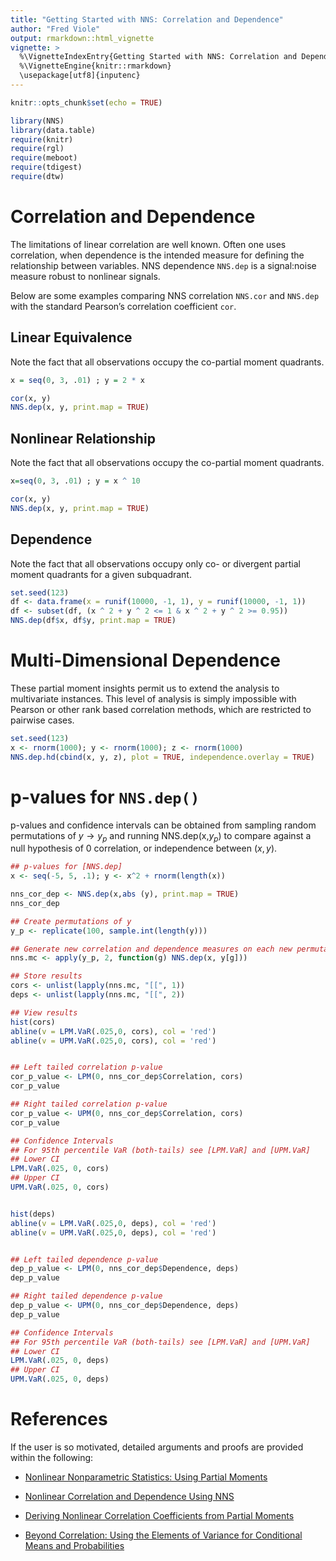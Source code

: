 ---
title: "Getting Started with NNS: Correlation and Dependence"
author: "Fred Viole"
output: rmarkdown::html_vignette
vignette: >
  %\VignetteIndexEntry{Getting Started with NNS: Correlation and Dependence}
  %\VignetteEngine{knitr::rmarkdown}
  \usepackage[utf8]{inputenc}
---

```{r setup, include=FALSE}
knitr::opts_chunk$set(echo = TRUE)
```

```{r setup2,message=FALSE,warning = FALSE}
library(NNS)
library(data.table)
require(knitr)
require(rgl)
require(meboot)
require(tdigest)
require(dtw)
```

# Correlation and Dependence
The limitations of linear correlation are well known.  Often one uses correlation, when dependence is the intended measure for defining the relationship between variables.  NNS dependence `NNS.dep` is a signal:noise measure robust to nonlinear signals.

Below are some examples comparing NNS correlation `NNS.cor` and `NNS.dep` with the standard Pearson's correlation coefficient `cor`.

## Linear Equivalence
Note the fact that all observations occupy the co-partial moment quadrants.
```{r linear,fig.width=5,fig.height=3,fig.align = "center"}
x = seq(0, 3, .01) ; y = 2 * x

cor(x, y)
NNS.dep(x, y, print.map = TRUE)
```

## Nonlinear Relationship
Note the fact that all observations occupy the co-partial moment quadrants.
```{r nonlinear,fig.width=5,fig.height=3,fig.align = "center"}
x=seq(0, 3, .01) ; y = x ^ 10

cor(x, y)
NNS.dep(x, y, print.map = TRUE)
```

## Dependence
Note the fact that all observations occupy only co- or divergent partial moment quadrants for a given subquadrant.
```{r dependence,fig.width=5,fig.height=3,fig.align = "center"}
set.seed(123)
df <- data.frame(x = runif(10000, -1, 1), y = runif(10000, -1, 1))
df <- subset(df, (x ^ 2 + y ^ 2 <= 1 & x ^ 2 + y ^ 2 >= 0.95))
NNS.dep(df$x, df$y, print.map = TRUE)
```


# Multi-Dimensional Dependence
These partial moment insights permit us to extend the analysis to multivariate
instances. This level of analysis is simply impossible with Pearson or other rank
based correlation methods, which are restricted to pairwise cases.

```{r multi}
set.seed(123)
x <- rnorm(1000); y <- rnorm(1000); z <- rnorm(1000)
NNS.dep.hd(cbind(x, y, z), plot = TRUE, independence.overlay = TRUE)
```

# p-values for `NNS.dep()`
p-values and confidence intervals can be obtained from sampling random permutations of $y \rightarrow y_p$ and running NNS.dep(x,$y_p$) to compare against a null hypothesis of 0 correlation, or independence between $(x, y)$.

```{r permutations}
## p-values for [NNS.dep]
x <- seq(-5, 5, .1); y <- x^2 + rnorm(length(x))

nns_cor_dep <- NNS.dep(x,abs (y), print.map = TRUE)
nns_cor_dep

## Create permutations of y
y_p <- replicate(100, sample.int(length(y)))

## Generate new correlation and dependence measures on each new permutation of y
nns.mc <- apply(y_p, 2, function(g) NNS.dep(x, y[g]))

## Store results
cors <- unlist(lapply(nns.mc, "[[", 1))
deps <- unlist(lapply(nns.mc, "[[", 2))

## View results
hist(cors)
abline(v = LPM.VaR(.025,0, cors), col = 'red')
abline(v = UPM.VaR(.025,0, cors), col = 'red')


## Left tailed correlation p-value
cor_p_value <- LPM(0, nns_cor_dep$Correlation, cors)
cor_p_value

## Right tailed correlation p-value
cor_p_value <- UPM(0, nns_cor_dep$Correlation, cors)
cor_p_value

## Confidence Intervals
## For 95th percentile VaR (both-tails) see [LPM.VaR] and [UPM.VaR]
## Lower CI
LPM.VaR(.025, 0, cors)
## Upper CI
UPM.VaR(.025, 0, cors)


hist(deps)
abline(v = LPM.VaR(.025,0, deps), col = 'red')
abline(v = UPM.VaR(.025,0, deps), col = 'red')


## Left tailed dependence p-value
dep_p_value <- LPM(0, nns_cor_dep$Dependence, deps)
dep_p_value

## Right tailed dependence p-value
dep_p_value <- UPM(0, nns_cor_dep$Dependence, deps)
dep_p_value

## Confidence Intervals
## For 95th percentile VaR (both-tails) see [LPM.VaR] and [UPM.VaR]
## Lower CI
LPM.VaR(.025, 0, deps)
## Upper CI
UPM.VaR(.025, 0, deps)
```

# References
If the user is so motivated, detailed arguments and proofs are provided within the following:

* [Nonlinear Nonparametric Statistics: Using Partial Moments](https://www.amazon.com/dp/1490523995/ref=cm_sw_su_dp)

* [Nonlinear Correlation and Dependence Using NNS](https://www.ssrn.com/abstract=3010414)

* [Deriving Nonlinear Correlation Coefficients from Partial Moments](https://www.ssrn.com/abstract=2148522)

* [Beyond Correlation: Using the Elements of Variance for Conditional Means and Probabilities](https://www.ssrn.com/abstract=2745308)

